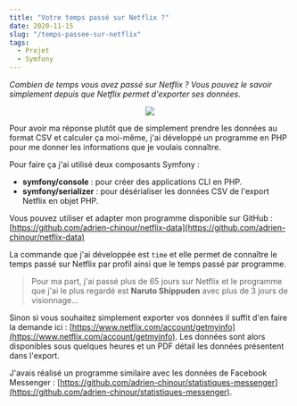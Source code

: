 ```yaml
---
title: "Votre temps passé sur Netflix ?"
date: 2020-11-15
slug: "/temps-passee-sur-netflix"
tags:
  - Projet
  - Symfony
---
```


_Combien de temps vous avez passé sur Netflix ? Vous pouvez le savoir simplement depuis que Netflix permet d'exporter ses données._

<div style="text-align:center">
  <img src="netflix-viewed-time/cover.jpg"/>
</div>

Pour avoir ma réponse plutôt que de simplement prendre les données au format CSV et calculer ça moi-même, 
j'ai développé un programme en PHP pour me donner les informations que je voulais connaître.

Pour faire ça j'ai utilisé deux composants Symfony : 
- **symfony/console** : pour créer des applications CLI en PHP.
- **symfony/serializer** : pour désérialiser les données CSV de l'export Netflix en objet PHP.

Vous pouvez utiliser et adapter mon programme disponible sur GitHub : [https://github.com/adrien-chinour/netflix-data](https://github.com/adrien-chinour/netflix-data)

La commande que j'ai développée est `time` et elle permet de connaître le temps passé sur Netflix par profil ainsi que le temps passé par programme.

> Pour ma part, j'ai passé plus de 65 jours sur Netflix et le programme que j'ai le plus regardé est **Naruto Shippuden** avec plus de 3 jours de visionnage...

Sinon si vous souhaitez simplement exporter vos données il suffit d'en faire la demande ici : [https://www.netflix.com/account/getmyinfo](https://www.netflix.com/account/getmyinfo).
Les données sont alors disponibles sous quelques heures et un PDF détail les données présentent dans l'export.

J'avais réalisé un programme similaire avec les données de Facebook Messenger : [https://github.com/adrien-chinour/statistiques-messenger](https://github.com/adrien-chinour/statistiques-messenger).
